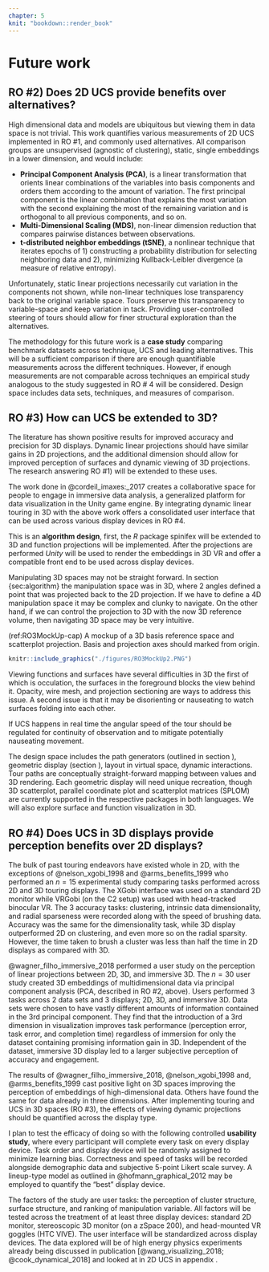 ```yaml
---
chapter: 5
knit: "bookdown::render_book"
---
```


# Future work {#ch:future_work}

## RO #2) Does 2D UCS provide benefits over alternatives?

High dimensional data and models are ubiquitous but viewing them in data space is not trivial. This work quantifies various measurements of 2D UCS implemented in RO #1, and commonly used alternatives. All comparison groups are unsupervised (agnostic of clustering), static, single embeddings in a lower dimension, and would include:

- **Principal Component Analysis (PCA)**, is a linear transformation that orients linear combinations of the variables into basis components and orders them according to the amount of variation. The first principal component is the linear combination that explains the most variation with the second explaining the most of the remaining variation and is orthogonal to all previous components, and so on. 
- **Multi-Dimensional Scaling (MDS)**, non-linear dimension reduction that compares pairwise distances between observations.
- **t-distributed neighbor embeddings (tSNE)**, a nonlinear technique that iterates epochs of 1) constructing a probability distribution for selecting neighboring data and 2), minimizing Kullback-Leibler divergence (a measure of relative entropy).

Unfortunately, static linear projections necessarily cut variation in the components not shown, while non-linear techniques lose transparency back to the original variable space. Tours preserve this transparency to variable-space and keep variation in tack. Providing user-controlled steering of tours should allow for finer structural exploration than the alternatives.

The methodology for this future work is a **case study** comparing benchmark datasets across technique, UCS and leading alternatives. This will be a sufficient comparison if there are enough quantifiable measurements across the different techniques. However, if enough measurements are not comparable across techniques an empirical study analogous to the study suggested in RO # 4 will be considered. Design space includes data sets, techniques, and measures of comparison.

## RO #3) How can UCS be extended to 3D?

The literature has shown positive results for improved accuracy and precision for 3D displays. Dynamic linear projections should have similar gains in 2D projections, and the additional dimension should allow for improved perception of surfaces and dynamic viewing of 3D projections. The research answering RO #1) will be extended to these uses.

The work done in @cordeil_imaxes:_2017 creates a collaborative space for people to engage in immersive data analysis, a generalized platform for data visualization in the Unity game engine. By integrating dynamic linear touring in  3D with the above work offers a consolidated user interface that can be used across various display devices in RO #4.

This is an **algorithm design**, first, the *R* package spinifex will be extended to 3D and function projections will be implemented. After the projections are performed *Unity* will be used to render the embeddings in 3D VR and offer a compatible front end to be used across display devices.

Manipulating 3D spaces may not be straight forward. In section {sec:algorithm} the manipulation space was in 3D, where 2 angles defined a point that was projected back to the 2D projection. If we have to define a 4D manipulation space it may be complex and clunky to navigate. On the other hand, if we can control the projection to 3D with the now 3D reference volume, then navigating 3D space may be very intuitive.

(ref:RO3MockUp-cap) A mockup of a 3D basis reference space and scatterplot projection. Basis and projection axes should marked from origin.

```r
knitr::include_graphics("./figures/RO3MockUp2.PNG")
```

Viewing functions and surfaces have several difficulties in 3D the first of which is occulation, the surfaces in the foreground blocks the view behind it. Opacity, wire mesh, and projection sectioning are ways to address this issue. A second issue is that it may be disorienting or nauseating to watch surfaces folding into each other. 

If UCS happens in real time the angular speed of the tour should be regulated for continuity of observation and to mitigate potentially nauseating movement. 

The design space includes the path generators (outlined in section \ref{sec:path_generation}), geometric display (section \ref{sec:geom_display}), layout in virtual space, dynamic interactions. Tour paths are conceptually straight-forward mapping between values and 3D rendering. Each geometric display will need unique recreation, though 3D scatterplot, parallel coordinate plot and scatterplot matrices (SPLOM) are currently supported in the respective packages in both languages. We will also explore surface and function visualization in 3D. 

## RO #4) Does UCS in 3D displays provide perception benefits over 2D displays? {#UCS_3dvs2d}

The bulk of past touring endeavors have existed whole in 2D, with the exceptions of @nelson_xgobi_1998 and @arms_benefits_1999 who performed an $n=15$ experimental study comparing tasks performed across 2D and 3D touring displays. The XGobi interface was used on a standard 2D monitor while VRGobi (on the C2 setup) was used with head-tracked binocular VR. The 3 accuracy tasks: clustering, intrinsic data dimensionality, and radial sparseness were recorded along with the speed of brushing data. Accuracy was the same for the dimensionality task, while 3D display outperformed 2D on clustering, and even more so on the radial sparsity. However, the time taken to brush a cluster was less than half the time in 2D displays as compared with 3D. 

@wagner_filho_immersive_2018 performed a user study on the perception of linear projections between 2D, 3D, and immersive 3D. The $n=30$ user study created 3D embeddings of multidimensional data via principal component analysis (PCA, described in RO #2, above). Users performed 3 tasks across 2 data sets and 3 displays; 2D, 3D, and immersive 3D. Data sets were chosen to have vastly different amounts of information contained in the 3rd principal component. They find that the introduction of a 3rd dimension in visualization improves task performance (perception error, task error, and completion time) regardless of immersion for only the dataset containing promising information gain in 3D. Independent of the dataset, immersive 3D display led to a larger subjective perception of accuracy and engagement.

The results of @wagner_filho_immersive_2018, @nelson_xgobi_1998 and, @arms_benefits_1999 cast positive light on 3D spaces improving the perception of embeddings of high-dimensional data. Others have found the same for data already in three dimensions. After implementing touring and UCS in 3D spaces (RO #3), the effects of viewing dynamic projections should be quantified across the display type.

I plan to test the efficacy of doing so with the following controlled **usability study**, where every participant will complete every task on every display device. Task order and display device will be randomly assigned to minimize learning bias. Correctness and speed of tasks will be recorded alongside demographic data and subjective 5-point Likert scale survey. A lineup-type model as outlined in @hofmann_graphical_2012 may be employed to quantify the "best" display device.

The factors of the study are user tasks: the perception of cluster structure, surface structure, and ranking of manipulation variable. All factors will be tested across the treatment of at least three display devices: standard 2D monitor, stereoscopic 3D monitor (on a zSpace 200), and head-mounted VR goggles (HTC VIVE). The user interface will be standardized across display devices. The data explored will be of high energy physics experiments already being discussed in publication [@wang_visualizing_2018; @cook_dynamical_2018] and looked at in 2D UCS in appendix \ref{ch:spinifex_paper}.


